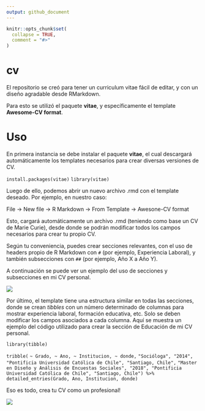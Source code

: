 ```yaml
---
output: github_document
---
```


<!-- README.md is generated from README.Rmd. Please edit that file -->

```r
knitr::opts_chunk$set(
  collapse = TRUE,
  comment = "#>"
)
```

# cv

<!-- badges: start -->
<!-- badges: end -->

El repositorio se creó para tener un curriculum vitae fácil de editar, y con un diseño agradable desde RMarkdown.

Para esto se utilizó el paquete **vitae**, y específicamente el template **Awesome-CV format**.

# Uso

En primera instancia se debe instalar el paquete **vitae**, el cual descargará automáticamente los templates necesarios para crear diversas versiones de CV.

`install.packages(vitae)`
`library(vitae)`

Luego de ello, podemos abrir un nuevo archivo .rmd con el template deseado. Por ejemplo, en nuestro caso:

File -> New file -> R Markdown -> From Template -> Awesone-CV format

Esto, cargará automáticamente un archivo .rmd (teniendo como base un CV de Marie Curie), desde donde se podrán modificar todos los campos necesarios para crear tu propio CV.

Según tu conveniencia, puedes crear secciones relevantes, con el uso de headers propio de R Markdown con `#` (por ejemplo, Experiencia Laboral), y también subsecciones con `##` (por ejemplo, Año X a Año Y).

A continuación se puede ver un ejemplo del uso de secciones y subsecciones en mi CV personal.

![](figuras/ejemplo.png)

Por último, el template tiene una estructura similar en todas las secciones, donde se crean *tibbles* con un número determinado de columnas para mostrar experiencia laboral, formación educativa, etc. Solo se deben modificar los campos asociados a cada columna. Aquí se muestra un ejemplo del código utilizado para crear la sección de Educación de mi CV personal.


`library(tibble)`

`tribble(`
  `~ Grado, ~ Ano, ~ Institucion, ~ donde,`
  `"Socióloga", "2014", "Pontificia Universidad Católica de Chile", "Santiago, Chile",`
  `"Master en Diseño y Análisis de Encuestas Sociales", "2018", "Pontificia Universidad Católica de Chile", "Santiago, Chile") %>% `
  `detailed_entries(Grado, Ano, Institucion, donde)`


Eso es todo, crea tu CV como un profesional!

![](https://media.giphy.com/media/jkSvCVEXWlOla/giphy.gif)